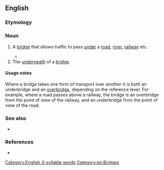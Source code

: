 ==English==

===Etymology===
{{prefix|en|under|bridge}}

===Noun===
{{en-noun}}

# {{lb|en|British}} A [[bridge]] that allows traffic to pass [[under]] a [[road]], [[river]], [[railway]] etc.
#* {{quote-journal|en|date=2020 December 2|title=Network News: Green light for NR to close crossings|journal=Rail|page=23|text=Additionally, NR has been given permission to alter highway rights at the '''underbridge''' at [[Littleport]] station.}}
# The [[underneath]] of a [[bridge]].

====Usage notes====
Where a bridge takes one form of transport over another it is both an underbridge and an [[overbridge]], depending on the reference level. For example, where a road passes above a railway, the bridge is an overbridge from the point of view of the railway, and an underbridge from the point of view of the road.

===See also===
* {{l|en|overbridge}}

===References===
* {{R:Lexico}}

[[Category:English 3-syllable words]]
[[Category:en:Bridges]]